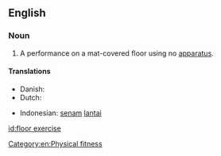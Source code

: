 {{also|floor-exercise}}
==English==

===Noun===
{{en-noun}}

# {{lb|en|gymnastics}} A performance on a mat-covered floor using no [[apparatus]].

====Translations====
{{trans-top|gymnastics without apparatus}}
* Danish: {{t|da|gulvøvelse}}
* Dutch: {{t|nl|grondoefening}}
{{trans-mid}}
* Indonesian: [[senam]] [[lantai]]
{{trans-bottom}}
[[id:floor exercise]]

[[Category:en:Physical fitness]]